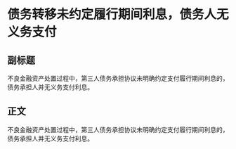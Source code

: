 # 债务转移未约定履行期间利息，债务人无义务支付
## 副标题
不良金融资产处置过程中，第三人债务承担协议未明确约定支付履行期间利息的，债务承担人并无义务支付利息。
## 正文
不良金融资产处置过程中，第三人债务承担协议未明确约定支付履行期间利息的，债务承担人并无义务支付利息。